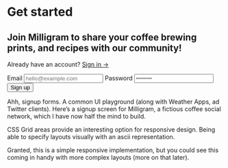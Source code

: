 

<Metatags
  title="May 2 | CSS Grid a day"
  description="An example of using CSS grid every day, from May 1–31st, 2019."
  thumbnail={Opengraph}
  url="https://cssgrid31.brett.cool"
  pathname="/may-2"
/>

<div className={LayoutStyles.canvas}>
  <div className={LayoutStyles.page}>
    <div className={LayoutStyles.sidebar} />
    <div className={LayoutStyles.main}>
      <div className={LayoutStyles.intro}>
        <h1>Get started</h1>
        <h2>
          Join Milligram to share your coffee brewing prints, and recipes with
          our community!
        </h2>
      </div>
      <form className={FormStyles.form}>
        <div className={LayoutStyles.hint}>
          <p>
            Already have an account? <a href="#">Sign in →</a>
          </p>
        </div>
        <label for="email">Email</label>
        <input id="email" type="email" placeholder="hello@example.com" />
        <label for="password">Password</label>
        <input id="password" type="password" placeholder="••••••••" />
        <button>Sign up</button>
      </form>
    </div>
  </div>
</div>

<Footer date={2} prev={true}>

Ahh, signup forms. A common UI playground (along with Weather Apps, ad Twitter clients). Here’s a signup screen for Milligram, a fictious coffee social network, which I have now half the mind to build.

CSS Grid areas provide an interesting option for responsive design. Being able to specify layouts visually with an ascii representation.

Granted, this is a simple responsive implementation, but you could see this coming in handy with more complex layouts (more on that later).

</Footer>
